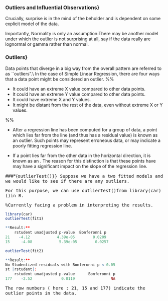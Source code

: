 

### Outliers and Influential Observations}
\begin{quote}
"Outliers are sample values that cause surprise in relation to the majority of the sample" (W.N. Venables and B.D. Ripley. 2002. Modern applied statistics with S. New York: Springer, p.119).
\end{quote}

Crucially, surprise is in the mind of the beholder and is dependent on some explicit model of the data. 

Importantly, Normality is only an assumption:There may be another model under which the outlier is not surprising at all, say if the data really are lognormal or 
gamma rather than normal. 

### Outliers}

Data points that diverge in a big way from the overall pattern are referred to as ``outliers".\\ 
In the case of Simple Linear Regression, there are four ways that a data point might be considered an outlier.
%%


*  It could have an extreme X value compared to other data points.
*  It could have an extreme Y value compared to other data points.
*  It could have extreme X and Y values.
*  It might be distant from the rest of the data, even without extreme X or Y values.


%%

*  After a regression line has been computed for a group of data, a point which lies far from the line 
(and thus has a  residual value) is known as an outlier. 
Such points may represent erroneous data, or may indicate a poorly fitting regression line. 

*  If a point lies far from the other data in the horizontal direction, it is known as an \textit{\textbf{influential observation}}. 
The reason for this distinction is that these points have may have a significant impact on the slope of the regression line.


\###*{<tt>outlierTest()}}
Suppose we have a two fitted models and we would like to see if there are any outliers. 

For this purpose, we can use <tt>outlierTest()</tt>from <tt>library(car)()</tt>in R. 

%Currently facing a problem in interpreting the results.



```r
library(car)
outlierTest(fit1)   

**Result:**
    rstudent unadjusted p-value  Bonferonni p
21    -4.12            4.39e-05        0.0209
15     -4.08            5.39e-05        0.0257

outlierTest(fit2)   

**Result:**
No Studentized residuals with Bonferonni p < 0.05
st |rstudent|:
    rstudent unadjusted p-value      Bonferonni p
177    -2.52             0.0119                NA
```


The row numbers ( here : 21, 15 and 177) indicate the outlier points in the data.




